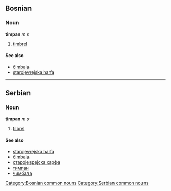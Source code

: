 ==Bosnian==
===Noun===
'''timpan''' ''m s''
#[[timbrel]]
====See also====
*[[čimbala]]
*[[starojevrejska harfa]]
[[Category:Bosnian common nouns]]
----
==Serbian==
===Noun===
'''timpan''' ''m s''
#[[tilbrel]]
====See also====
*[[starojevrejska harfa]]
*[[čimbala]]
*[[старојеврејска харфа]]
*[[тимпан]]
*[[чимбала]]
[[Category:Serbian common nouns]]